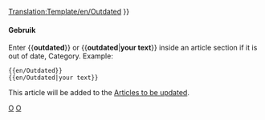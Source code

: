 <noinclude>[[Translation:Template/en/Outdated]]</noinclude><noinclude></noinclude>{{en/Ambox| type  = content
| image = en/Outdated content.png | alt = Inhoud gedateerd
| text  = <strong>Verlopen</strong><br />
Dit artikel of sectie is verlopen. Delen van de inhoud zijn niet langer accuraat door veranderingen in de laatste release. A.u.b de inhoud bijwerken. {{#IF: {{{1|}}} |<br>{{{1}}}|}}
}}<includeonly>{{{2|[[Category:en/Articles to be updated]]}}}</includeonly><noinclude>

====Gebruik====
Enter <nowiki>{{</nowiki>'''outdated'''<nowiki>}}</nowiki> or <nowiki>{{</nowiki>'''outdated'''|'''your text'''<nowiki>}}</nowiki> inside an article section if it is out of date,  Category. Example:
<pre>
{{en/Outdated}} 
{{en/Outdated|your text}}
</pre>
This article will be added to the [[:Category:en/Articles to be updated|Articles to be updated]].

[[Category:en/Templates|O]][[Category:en/Message boxes|O]]
</noinclude>